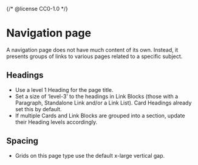{/* @license CC0-1.0 */}


<Meta of={NavigationStories} />

# Navigation page

A navigation page does not have much content of its own.
Instead, it presents groups of links to various pages related to a specific subject.

## Headings

- Use a level 1 Heading for the page title.
- Set a size of ‘level-3’ to the headings in Link Blocks (those with a Paragraph, Standalone Link and/or a Link List).
  Card Headings already set this by default.
- If multiple Cards and Link Blocks are grouped into a section, update their Heading levels accordingly.

## Spacing

- Grids on this page type use the default x-large vertical gap.
